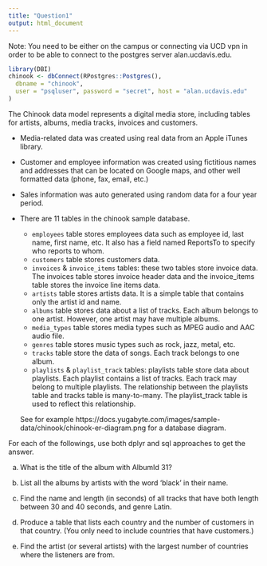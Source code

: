 ```yaml
---
title: "Question1"
output: html_document
---
```


Note: You need to be either on the campus or connecting via UCD vpn in order to be able to connect to the postgres server alan.ucdavis.edu.

```r
library(DBI)
chinook <- dbConnect(RPostgres::Postgres(),
  dbname = "chinook",
  user = "psqluser", password = "secret", host = "alan.ucdavis.edu"
)
```

The Chinook data model represents a digital media store, including tables for artists, albums, media tracks, invoices and customers.

- Media-related data was created using real data from an Apple iTunes library.
- Customer and employee information was created using fictitious names and addresses that can be located on Google maps, and other well formatted data (phone, fax, email, etc.)
- Sales information was auto generated using random data for a four year period.
- There are 11 tables in the chinook sample database.

  - `employees` table stores employees data such as employee id, last name, first name, etc. It also has a field named ReportsTo to specify who reports to whom.
  - `customers` table stores customers data.
  - `invoices` & `invoice_items` tables: these two tables store invoice data. The invoices table stores invoice header data and the invoice_items table stores the invoice line items data.
  - `artists` table stores artists data. It is a simple table that contains only the artist id and name.
  - `albums` table stores data about a list of tracks. Each album belongs to one artist. However, one artist may have multiple albums.
  - `media_types` table stores media types such as MPEG audio and AAC audio file.
  - `genres` table stores music types such as rock, jazz, metal, etc.
  - `tracks` table store the data of songs. Each track belongs to one album.
  - `playlists` & `playlist_track` tables: playlists table store data about playlists. Each playlist contains a list of tracks. Each track may belong to multiple playlists. The relationship between the playlists table and tracks table is many-to-many. The playlist_track table is used to reflect this relationship.
  
  See for example https://docs.yugabyte.com/images/sample-data/chinook/chinook-er-diagram.png for a database diagram.


For each of the followings, use both dplyr and sql approaches to get the answer.


(a) What is the title of the album with AlbumId 31?



(b) List all the albums by artists with the word ‘black’ in their name.



(c) Find the name and length (in seconds) of all tracks that have both length between 30 and 40 seconds, and genre Latin.



(d) Produce a table that lists each country and the number of customers in that country. (You only need to include countries that have customers.)



(e) Find the artist (or several artists) with the largest number of countries where the listeners are from.
